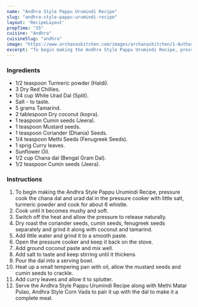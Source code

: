 ---
name: "Andhra Style Pappu Urumindi Recipe"
slug: "andhra-style-pappu-urumindi-recipe"
layout: 'RecipeLayout'
prepTime: "35"
cuisine: "Andhra"
cuisineSlug: "andhra"
image: "https://www.archanaskitchen.com/images/archanaskitchen/1-Author/sibyl_sunitha/Andhra_Style_Pappu_Urumindi_Recipe_.jpg"
excerpt: "To begin making the Andhra Style Pappu Urumindi Recipe, pressure cook the chana dal and urad dal in the pressure cooker with little salt, turmeric powder and cook for about 6 whistle"
---

### Ingredients

- 1/2 teaspoon Turmeric powder (Haldi).
- 3 Dry Red Chillies.
- 1/4 cup White Urad Dal (Split).
- Salt - to taste.
- 5 grams Tamarind.
- 2 tablespoon Dry coconut (kopra).
- 1 teaspoon Cumin seeds (Jeera).
- 1 teaspoon Mustard seeds.
- 1 teaspoon Coriander (Dhania) Seeds.
- 1/4 teaspoon Methi Seeds (Fenugreek Seeds).
- 1 sprig Curry leaves.
- Sunflower Oil.
- 1/2 cup Chana dal (Bengal Gram Dal).
- 1/2 teaspoon Cumin seeds (Jeera).

### Instructions

1. To begin making the Andhra Style Pappu Urumindi Recipe, pressure cook the chana dal and urad dal in the pressure cooker with little salt, turmeric powder and cook for about 6 whistle.
1. Cook until it becomes mushy and soft.
1. Switch off the heat and allow the pressure to release naturally.
1. Dry roast the coriander seeds, cumin seeds, fenugreek seeds separately and grind it along with coconut and tamarind.
1. Add little water and grind it to a smooth paste.
1. Open the pressure cooker and keep it back on the stove.
1. Add ground coconut paste and mix well.
1. Add salt to taste and keep stirring until it thickens.
1. Pour the dal into a serving bowl.
1. Heat up a small tempering pan with oil, allow the mustard seeds and cumin seeds to crackle.
1. Add curry leaves and allow it to splutter.
1. Serve the Andhra Style Pappu Urumindi Recipe along with Methi Matar Pulao, Andhra Style Corn Vada to pair it up with the dal to make it a complete meal.

